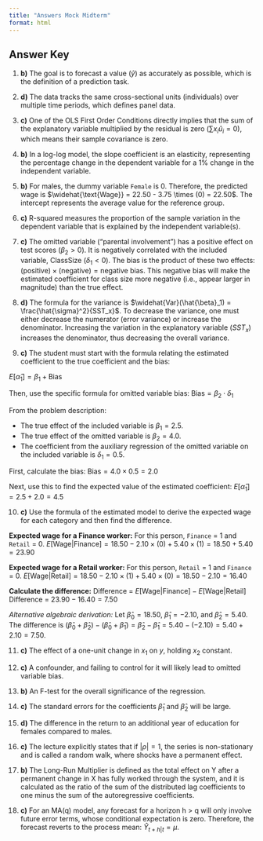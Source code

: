 ```yaml
---
title: "Answers Mock Midterm"
format: html
---
```


## Answer Key

1.  **b)** The goal is to forecast a value ($\hat{y}$) as accurately as possible, which is the definition of a prediction task.

2.  **d)** The data tracks the same cross-sectional units (individuals) over multiple time periods, which defines panel data.

3.  **c)** One of the OLS First Order Conditions directly implies that the sum of the explanatory variable multiplied by the residual is zero ($\sum x_i \hat{u}_i = 0$), which means their sample covariance is zero.

4.  **b)** In a log-log model, the slope coefficient is an elasticity, representing the percentage change in the dependent variable for a 1% change in the independent variable.

5.  **b)** For males, the dummy variable `Female` is 0. Therefore, the predicted wage is $\widehat{\text{Wage}} = 22.50 - 3.75 \times (0) = 22.50$. The intercept represents the average value for the reference group.

6.  **c)** R-squared measures the proportion of the sample variation in the dependent variable that is explained by the independent variable(s).

7.  **c)** The omitted variable ("parental involvement") has a positive effect on test scores ($\beta_2 > 0$). It is negatively correlated with the included variable, ClassSize ($\delta_1 < 0$). The bias is the product of these two effects: $(\text{positive}) \times (\text{negative}) = \text{negative bias}$. This negative bias will make the estimated coefficient for class size more negative (i.e., appear larger in magnitude) than the true effect.

8.  **d)** The formula for the variance is $\widehat{Var}(\hat{\beta}_1) = \frac{\hat{\sigma}^2}{SST_x}$. To decrease the variance, one must either decrease the numerator (error variance) or increase the denominator. Increasing the variation in the explanatory variable ($SST_x$) increases the denominator, thus decreasing the overall variance.

9. **c)** The student must start with the formula relating the estimated coefficient to the true coefficient and the bias:

$E[\hat{\alpha}_1] = \beta_1 + \text{Bias}$

Then, use the specific formula for omitted variable bias:
$\text{Bias} = \beta_2 \cdot \delta_1$

From the problem description:

*   The true effect of the included variable is $\beta_1 = 2.5$.
*   The true effect of the omitted variable is $\beta_2 = 4.0$.
*   The coefficient from the auxiliary regression of the omitted variable on the included variable is $\delta_1 = 0.5$.

First, calculate the bias:
$\text{Bias} = 4.0 \times 0.5 = 2.0$

Next, use this to find the expected value of the estimated coefficient:
$E[\hat{\alpha}_1] = 2.5 + 2.0 = 4.5$

10. **c)** Use the formula of the estimated model to derive the expected wage for each category and then find the difference.

**Expected wage for a Finance worker:** For this person, `Finance` = 1 and `Retail` = 0.
    $E[\text{Wage} | \text{Finance}] = 18.50 - 2.10 \times (0) + 5.40 \times (1) = 18.50 + 5.40 = 23.90$

**Expected wage for a Retail worker:** For this person, `Retail` = 1 and `Finance` = 0.
    $E[\text{Wage} | \text{Retail}] = 18.50 - 2.10 \times (1) + 5.40 \times (0) = 18.50 - 2.10 = 16.40$

**Calculate the difference:**
    Difference = $E[\text{Wage} | \text{Finance}] - E[\text{Wage} | \text{Retail}]$
    Difference = $23.90 - 16.40 = 7.50$

*Alternative algebraic derivation:*
Let $\hat{\beta}_0 = 18.50$, $\hat{\beta}_1 = -2.10$, and $\hat{\beta}_2 = 5.40$.
The difference is $(\hat{\beta}_0 + \hat{\beta}_2) - (\hat{\beta}_0 + \hat{\beta}_1) = \hat{\beta}_2 - \hat{\beta}_1 = 5.40 - (-2.10) = 5.40 + 2.10 = 7.50$.

11.  **c)** The effect of a one-unit change in $x_1$ on $y$, holding $x_2$ constant.

12.  **c)** A confounder, and failing to control for it will likely lead to omitted variable bias.

13.  **b)** An F-test for the overall significance of the regression.

14.  **c)** The standard errors for the coefficients $\hat{\beta}_1$ and $\hat{\beta}_2$ will be large.

15.  **d)** The difference in the return to an additional year of education for females compared to males.

16.  **c)** The lecture explicitly states that if $|\rho|=1$, the series is non-stationary and is called a random walk, where shocks have a permanent effect.

17.  **b)** The Long-Run Multiplier is defined as the total effect on Y after a permanent change in X has fully worked through the system, and it is calculated as the ratio of the sum of the distributed lag coefficients to one minus the sum of the autoregressive coefficients.

18. **c)** For an MA(q) model, any forecast for a horizon h > q will only involve future error terms, whose conditional expectation is zero. Therefore, the forecast reverts to the process mean: $\hat{Y}_{t+h|t} = \mu$.



